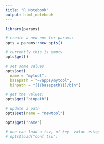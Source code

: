 ```yaml
---
title: "R Notebook"
output: html_notebook
---
```



```r
library(params)

# create a new env for params:
opts = params::new_opts()

# currently this is empty
opts$get()

# set some values
opts$set(
  name = "mytool",
  basepath = "~/apps/mytool", 
  binpath = "{{{basepath}}}/bin")

# get the values:
opts$get("binpath")

# update a path
opts$set(name = "newtool")

opts$get("name")

# one can load a tsv, of key  value using
# opts$load("conf.tsv")

```


